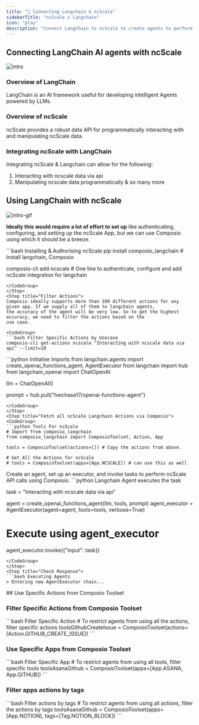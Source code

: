 ```yaml
---
title: "🚀 Connecting Langchain & ncScale"
sidebarTitle: "ncScale x Langchain"
icon: "play"
description: "Connect LangChain to ncScale to create agents to perform tasks using natural language"
---
```


## Connecting LangChain AI agents with ncScale
![intro](/media/intro.jpg)

### Overview of LangChain

LangChain is an AI framework useful for developing intelligent Agents powered by LLMs.

### Overview of ncScale

ncScale provides a robust data API for programmatically interacting with and manipulating ncScale data.

### Integrating ncScale with LangChain

Integrating ncScale & Langchain can allow for the following:

1. Interacting with ncscale data via api
2. Manipulating ncscale data programmatically
& so many more

## Using LangChain with ncScale
![intro-gif](/media/intro.gif)
<Steps>
<Step title="Setting Up the Environment">

**Ideally this would require a lot of effort to set up** like authenticating, configuring, and setting up the ncScale App, but we can use Composio using which it should be a breeze.

<CodeGroup>
```bash Installing & Authorising ncScale
pip install composio_langchain # Install langchain, Composio 

composio-cli add ncscale # One line to authenticate, configure and add ncScale integration for langchain
```
</CodeGroup>
</Step>
<Step title="Filter Actions">
Composio ideally supports more than 100 different actions for any given app. If we supply all of them to langchain agents, 
the accuracy of the agent will be very low. So to get the highest accuracy, we need to filter the actions based on the 
use case.

<CodeGroup>
```bash Filter Specific Actions by Usecase
composio-cli get-actions ncscale "Interacting with ncscale data via api" --limit=10
```
</CodeGroup>

</Step>
<Step title="Import Base Packages">

<CodeGroup>
```python Initialise Imports
from langchain.agents import create_openai_functions_agent, AgentExecutor
from langchain import hub
from langchain_openai import ChatOpenAI


llm = ChatOpenAI()

prompt = hub.pull("hwchase17/openai-functions-agent")
```
</CodeGroup>
</Step>
<Step title="Fetch all ncScale Langchain Actions via Composio">
<CodeGroup>
```python Tools For ncScale
# Import from composio_langchain
from composio_langchain import ComposioToolset, Action, App

tools = ComposioToolset(actions=[]) # Copy the actions from above. 

# Get All the Actions for ncScale
# tools = ComposioToolset(apps=[App.NCSCALE]) # can use this as well
```
</CodeGroup>
</Step>
<Step title="Execute the Agent">
Create an agent, set up an executor, and invoke tasks to perform ncScale API calls using Composio. 
<CodeGroup>
```python Langchain Agent executes the task

task = "Interacting with ncscale data via api"

agent = create_openai_functions_agent(llm, tools, prompt)
agent_executor = AgentExecutor(agent=agent, tools=tools, verbose=True)

# Execute using agent_executor
agent_executor.invoke({"input": task})
```
</CodeGroup>
</Step>
<Step title="Check Response">
```bash Executing Agents
> Entering new AgentExecutor chain...
```
</Step>
</Steps>
## Use Specific Actions from Composio Toolset

### Filter Specific Actions from Composio Toolset

<CodeGroup>
```bash Filter Specific Action
# To restrict agents from using all the actions, filter specific actions
toolsGithubCreateIssue = ComposioToolset(actions=[Action.GITHUB_CREATE_ISSUE])
```
</CodeGroup>

### Use Specific Apps from Composio Toolset
<CodeGroup>
```bash Filter Specific App
# To restrict agents from using all tools, filter specific tools
toolsAsanaGithub = ComposioToolset(apps=[App.ASANA, App.GITHUB])
```
</CodeGroup>

### Filter apps actions by tags 
<CodeGroup>
```bash Filter actions by tags
# To restrict agents from using all actions, filter the actions by tags
toolsAsanaGithub = ComposioToolset(apps=[App.NOTION], tags=[Tag.NOTION_BLOCK])
```
</CodeGroup>

